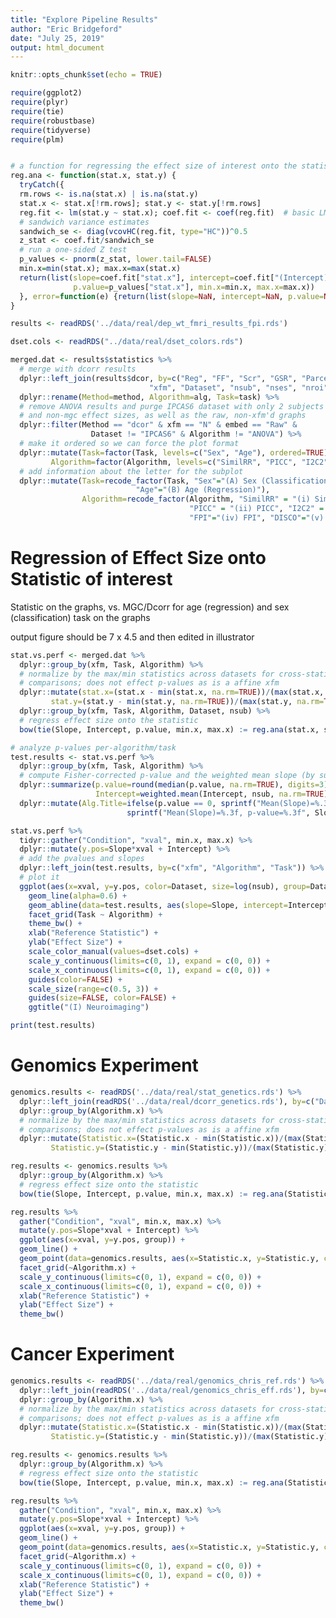 ```yaml
---
title: "Explore Pipeline Results"
author: "Eric Bridgeford"
date: "July 25, 2019"
output: html_document
---
```


```r
knitr::opts_chunk$set(echo = TRUE)
```


```r
require(ggplot2)
require(plyr)
require(tie)
require(robustbase)
require(tidyverse)
require(plm)


# a function for regressing the effect size of interest onto the statistic of interest
reg.ana <- function(stat.x, stat.y) {
  tryCatch({
  rm.rows <- is.na(stat.x) | is.na(stat.y)
  stat.x <- stat.x[!rm.rows]; stat.y <- stat.y[!rm.rows]
  reg.fit <- lm(stat.y ~ stat.x); coef.fit <- coef(reg.fit)  # basic LM
  # sandwich variance estimates
  sandwich_se <- diag(vcovHC(reg.fit, type="HC"))^0.5
  z_stat <- coef.fit/sandwich_se
  # run a one-sided Z test
  p_values <- pnorm(z_stat, lower.tail=FALSE)
  min.x=min(stat.x); max.x=max(stat.x)
  return(list(slope=coef.fit["stat.x"], intercept=coef.fit["(Intercept)"],
              p.value=p_values["stat.x"], min.x=min.x, max.x=max.x))
  }, error=function(e) {return(list(slope=NaN, intercept=NaN, p.value=NaN, min=NaN, max=NaN))})
}
```


```r
results <- readRDS('../data/real/dep_wt_fmri_results_fpi.rds')

dset.cols <- readRDS("../data/real/dset_colors.rds")

merged.dat <- results$statistics %>%
  # merge with dcorr results
  dplyr::left_join(results$dcor, by=c("Reg", "FF", "Scr", "GSR", "Parcellation",
                               "xfm", "Dataset", "nsub", "nses", "nroi", "nscans")) %>%
  dplyr::rename(Method=method, Algorithm=alg, Task=task) %>%
  # remove ANOVA results and purge IPCAS6 dataset with only 2 subjects
  # and non-mgc effect sizes, as well as the raw, non-xfm'd graphs
  dplyr::filter(Method == "dcor" & xfm == "N" & embed == "Raw" & 
                  Dataset != "IPCAS6" & Algorithm != "ANOVA") %>%
  # make it ordered so we can force the plot format
  dplyr::mutate(Task=factor(Task, levels=c("Sex", "Age"), ordered=TRUE),
         Algorithm=factor(Algorithm, levels=c("SimilRR", "PICC", "I2C2", "FPI", "DISCO"), ordered=TRUE)) %>%
  # add information about the letter for the subplot
  dplyr::mutate(Task=recode_factor(Task, "Sex"="(A) Sex (Classification)",
                            "Age"="(B) Age (Regression)"),
                Algorithm=recode_factor(Algorithm, "SimilRR" = "(i) SimilRR", 
                                        "PICC" = "(ii) PICC", "I2C2" = "(iii) I2C2",
                                        "FPI"="(iv) FPI", "DISCO"="(v) DISCO"))
```

# Regression of Effect Size onto Statistic of interest

Statistic on the graphs, vs. MGC/Dcorr for age (regression) and sex (classification) task on the graphs

output figure should be 7 x 4.5 and then edited in illustrator

```r
stat.vs.perf <- merged.dat %>%
  dplyr::group_by(xfm, Task, Algorithm) %>%
  # normalize by the max/min statistics across datasets for cross-statistic
  # comparisons; does not effect p-values as is a affine xfm
  dplyr::mutate(stat.x=(stat.x - min(stat.x, na.rm=TRUE))/(max(stat.x, na.rm=TRUE) - min(stat.x, na.rm=TRUE)),
         stat.y=(stat.y - min(stat.y, na.rm=TRUE))/(max(stat.y, na.rm=TRUE) - min(stat.y, na.rm=TRUE))) %>%
  dplyr::group_by(xfm, Task, Algorithm, Dataset, nsub) %>%
  # regress effect size onto the statistic
  bow(tie(Slope, Intercept, p.value, min.x, max.x) := reg.ana(stat.x, stat.y))

# analyze p-values per-algorithm/task
test.results <- stat.vs.perf %>%
  dplyr::group_by(xfm, Task, Algorithm) %>%
  # compute Fisher-corrected p-value and the weighted mean slope (by subjects)
  dplyr::summarize(p.value=round(median(p.value, na.rm=TRUE), digits=3), Slope=weighted.mean(Slope, nsub, na.rm=TRUE),
                   Intercept=weighted.mean(Intercept, nsub, na.rm=TRUE)) %>%
  dplyr::mutate(Alg.Title=ifelse(p.value == 0, sprintf("Mean(Slope)=%.3f, p-value<%.3f", Slope, p.value + .001), 
                          sprintf("Mean(Slope)=%.3f, p-value=%.3f", Slope, p.value)))

stat.vs.perf %>%
  tidyr::gather("Condition", "xval", min.x, max.x) %>%
  dplyr::mutate(y.pos=Slope*xval + Intercept) %>%
  # add the pvalues and slopes
  dplyr::left_join(test.results, by=c("xfm", "Algorithm", "Task")) %>%
  # plot it
  ggplot(aes(x=xval, y=y.pos, color=Dataset, size=log(nsub), group=Dataset)) +
    geom_line(alpha=0.6) +
    geom_abline(data=test.results, aes(slope=Slope, intercept=Intercept), color="black", size=1.5) +
    facet_grid(Task ~ Algorithm) +
    theme_bw() +
    xlab("Reference Statistic") +
    ylab("Effect Size") +
    scale_color_manual(values=dset.cols) +
    scale_y_continuous(limits=c(0, 1), expand = c(0, 0)) +
    scale_x_continuous(limits=c(0, 1), expand = c(0, 0)) +
    guides(color=FALSE) +
    scale_size(range=c(0.5, 3)) +
    guides(size=FALSE, color=FALSE) +
    ggtitle("(I) Neuroimaging")

print(test.results)
```

# Genomics Experiment

```r
genomics.results <- readRDS('../data/real/stat_genetics.rds') %>%
  dplyr::left_join(readRDS('../data/real/dcorr_genetics.rds'), by=c("Data", "xfm")) %>%
  dplyr::group_by(Algorithm.x) %>%
  # normalize by the max/min statistics across datasets for cross-statistic
  # comparisons; does not effect p-values as is a affine xfm
  dplyr::mutate(Statistic.x=(Statistic.x - min(Statistic.x))/(max(Statistic.x) - min(Statistic.x)),
         Statistic.y=(Statistic.y - min(Statistic.y))/(max(Statistic.y) - min(Statistic.y)))

reg.results <- genomics.results %>%
  dplyr::group_by(Algorithm.x) %>%
  # regress effect size onto the statistic
  bow(tie(Slope, Intercept, p.value, min.x, max.x) := reg.ana(Statistic.x, Statistic.y))

reg.results %>%
  gather("Condition", "xval", min.x, max.x) %>%
  mutate(y.pos=Slope*xval + Intercept) %>%
  ggplot(aes(x=xval, y=y.pos, group)) +
  geom_line() +
  geom_point(data=genomics.results, aes(x=Statistic.x, y=Statistic.y, color=xfm, shape=Data)) +
  facet_grid(~Algorithm.x) +
  scale_y_continuous(limits=c(0, 1), expand = c(0, 0)) +
  scale_x_continuous(limits=c(0, 1), expand = c(0, 0)) +
  xlab("Reference Statistic") +
  ylab("Effect Size") +
  theme_bw()
```

# Cancer Experiment

```r
genomics.results <- readRDS('../data/real/genomics_chris_ref.rds') %>%
  dplyr::left_join(readRDS('../data/real/genomics_chris_eff.rds'), by=c("Resolution", "xfm")) %>%
  dplyr::group_by(Algorithm.x) %>%
  # normalize by the max/min statistics across datasets for cross-statistic
  # comparisons; does not effect p-values as is a affine xfm
  dplyr::mutate(Statistic.x=(Statistic.x - min(Statistic.x))/(max(Statistic.x) - min(Statistic.x)),
         Statistic.y=(Statistic.y - min(Statistic.y))/(max(Statistic.y) - min(Statistic.y)))

reg.results <- genomics.results %>%
  dplyr::group_by(Algorithm.x) %>%
  # regress effect size onto the statistic
  bow(tie(Slope, Intercept, p.value, min.x, max.x) := reg.ana(Statistic.x, Statistic.y))

reg.results %>%
  gather("Condition", "xval", min.x, max.x) %>%
  mutate(y.pos=Slope*xval + Intercept) %>%
  ggplot(aes(x=xval, y=y.pos, group)) +
  geom_line() +
  geom_point(data=genomics.results, aes(x=Statistic.x, y=Statistic.y, color=xfm, shape=Resolution)) +
  facet_grid(~Algorithm.x) +
  scale_y_continuous(limits=c(0, 1), expand = c(0, 0)) +
  scale_x_continuous(limits=c(0, 1), expand = c(0, 0)) +
  xlab("Reference Statistic") +
  ylab("Effect Size") +
  theme_bw()
```

